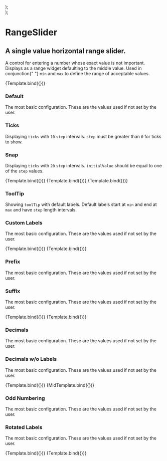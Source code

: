 
<Meta title="RangeSlider" component={RangeSlider} />


  <div className="short-story">
    <RangeSlider {...args} />
  </div>
);

  <div className="mid-story">
    <RangeSlider {...args} />
  </div>
);

# RangeSlider

## A single value horizontal range slider.

<p className="mdp">
  A control for entering a number whose exact value is not important. Displays
  as a range widget defaulting to the middle value. Used in conjunction{" "}
  <code>min</code> and <code>max</code> to define the range of acceptable
  values.
</p>

<Preview>
  <Story
    name="Primary"
    args={{
      initialValue: 50,
      step: 5,
      snap: true,
      showTicks: true,
      showLabels: true,
      showTooltip: true,
      rotateLabel: false,
      customLabels: [],
      prefix: "",
      suffix: "",
      width: 950,
      wideTrack: true,
    }}
  >
    {Template.bind({})}
  </Story>
</Preview>

<Props story="Primary" />

<Con className="grid3">
  <div>
    <h3>Default</h3>
    <p>
      The most basic configuration. These are the values used if not set by the
      user.
    </p>
  </div>
  <div>
    <h3>Ticks</h3>
    <p>
      Displaying <code>ticks</code> with <code>10</code> <code>step</code> intervals. <code>step</code> must be greater than <code>0</code> for ticks to show.
    </p>
  </div>
  <div>
    <h3>Snap</h3>
    <p>
      Displaying <code>ticks</code> with <code>20</code> <code>step</code> intervals. <code>initialValue</code> should be equal to one of the <code>step</code> values.
    </p>
  </div>


<Preview>
  <Story
    name="Default"
    args={{
    }}
  >
    {Template.bind({})}
  </Story>
</Preview>

<Preview>
  <Story
    name="Ticks"
    args={{
      step: 10,
      showTicks: true,
    }}
  >
    {Template.bind({})}
  </Story>
</Preview>

<Preview>
  <Story
    name="Snap"
    args={{
      initialValue: 60,
      step: 20,
      snap: true,
      showTicks: true,
    }}
  >
    {Template.bind({})}
  </Story>
</Preview>

</Con>

<Con className="grid2">
  <div>
    <h3>ToolTip</h3>
    <p>
      Showing <code>toolTip</code> with default labels. Default labels start at <code>min</code> and end at <code>max</code> and have <code>step</code> length intervals.
    </p>
  </div>
  <div>
    <h3>Custom Labels</h3>
    <p>
      The most basic configuration. These are the values used if not set by the
      user.
    </p>
  </div>

<Preview>
  <Story
    name="ToolTip"
    args={{
      initialValue: 50,
      step: 10,
      showLabels: true,
      showTicks: true,
      showTooltip: true,
    }}
  >
    {Template.bind({})}
  </Story>
</Preview>

<Preview>
  <Story
    name="Custom Labels"
    args={{
      initialValue: 50,
      step: 10,
      snap: true,
      showLabels: true,
      showTicks: true,
      showTooltip: true,
      customLabels: [{ 0: "low" }, { 50: "medium" }, { 100: "high" }],
    }}
  >
    {Template.bind({})}
  </Story>
</Preview>

</Con>

<Con className="grid2">
  <div>
    <h3>Prefix</h3>
    <p>
      The most basic configuration. These are the values used if not set by the
      user.
    </p>
  </div>
  <div>
    <h3>Suffix</h3>
    <p>
      The most basic configuration. These are the values used if not set by the
      user.
    </p>
  </div>

<Preview>
  <Story
    name="Prefix"
    args={{
      initialValue: 40,
      step: 20,
      showLabels: true,
      showTicks: true,
      showTooltip: true,
      prefix: "$",
    }}
  >
    {Template.bind({})}
  </Story>
</Preview>

<Preview>
  <Story
    name="Suffix"
    args={{
      initialValue: 40,
      step: 20,
      showLabels: true,
      showTicks: true,
      showTooltip: true,
      suffix: " lbs",
    }}
  >
    {Template.bind({})}
  </Story>
</Preview>

</Con>

<Con className="grid2">
  <div>
    <h3>Decimals</h3>
    <p>
      The most basic configuration. These are the values used if not set by the
      user.
    </p>
  </div>
  <div>
    <h3>Decimals w/o Labels</h3>
    <p>
      The most basic configuration. These are the values used if not set by the
      user.
    </p>
  </div>

<Preview>
  <Story
    name="Decimals"
    args={{
      initialValue: 1.12,
      min: 1,
      max: 1.24,
      step: 0.03,
      snap: false,
      customLabels: [],
      showTicks: true,
      showLabels: true,
      showTooltip: true,
      rotateLabel: false,
      wideTrack: true,
    }}
  >
    {Template.bind({})}
  </Story>
</Preview>

<Preview>
  <Story
    name="Decimals w/o Labels"
    args={{
      initialValue: 6.74,
      min: 1.24,
      max: 12.24,
      step: 0,
      snap: false,
      customLabels: [],
      showTicks: true,
      showLabels: false,
      showTooltip: true,
      rotateLabel: false,
      wideTrack: true,
    }}
  >
    {MidTemplate.bind({})}
  </Story>
</Preview>

</Con>


<Con className="grid2">
  <div>
    <h3>Odd Numbering</h3>
    <p>
      The most basic configuration. These are the values used if not set by the
      user.
    </p>
  </div>
  <div>
    <h3>Rotated Labels</h3>
    <p>
      The most basic configuration. These are the values used if not set by the
      user.
    </p>
  </div>

<Preview>
  <Story
    name="Odd Numbering"
    args={{
      initialValue: 42,
      min: 0,
      max: 84,
      step: 7,
      showTicks: true,
      snap: true,
      customLabels: [],
      showLabels: true,
      showTooltip: true,
      prefix: "",
      suffix: "",
      rotateLabel: false,
      wideTrack: true,
    }}
  >
    {Template.bind({})}
  </Story>
</Preview>

<Preview>
  <Story
    name="Roatated Labels"
    args={{
      initialValue: 6000000,
      min: 1000000,
      max: 10000000,
      step: 1000000,
      snap: false,
      customLabels: [],
      prefix: "$",
      showTicks: true,
      showLabels: true,
      showTooltip: true,
      rotateLabel: true,
      wideTrack: true,
    }}
  >
    {Template.bind({})}
  </Story>
</Preview>

</Con>
